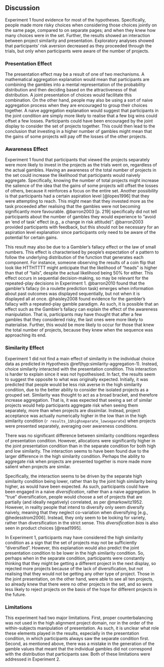 ## Discussion {#discussion-aggregation-1}

Experiment 1 found evidence for most of the hypotheses. Specifically, people
made more risky choices when considering those choices jointly on the same page,
compared to on separate pages; and when they knew how many choices were in the
set. Further, the results showed an interaction between project similarity and
presentation. Exploratory analyses showed that participants' risk aversion
decreased as they proceeded through the trials, but only when participants were
aware of the number of projects.

### Presentation Effect

The presentation effect may be a result of one of two mechanisms. A mathematical
aggregation explanation would mean that participants are combining the gambles
into a mental representation of the probability distribution and then deciding
based on the attractiveness of that distribution. A joint presentation of
choices would facilitate this combination. On the other hand, people may also be
using a sort of naive aggregation process when they are encouraged to group
their choices together. A naive aggregation explanation would suggest that
participants in the joint condition are simply more likely to realise that a few
big wins could offset a few losses. Participants could have been encouraged by
the joint display to consider the set of projects together. This could then lead
to the conclusion that investing in a higher number of gambles might mean that
the gains of some projects will pay off the losses of the other projects.

### Awareness Effect

Experiment 1 found that participants that viewed the projects separately were
more likely to invest in the projects as the trials went on, regardless of the
actual gambles. Having an awareness of the total number of projects in the set
could increase the likelihood that participants would naively aggregate.
Specifically, knowing the number of total projects might increase the salience
of the idea that the gains of some projects will offset the losses of others,
because it reinforces a focus on the entire set. Another possibility is that
participants had a certain aspiration level [@lopes1996] that they were
attempting to reach. This might mean that they invested more as the task
proceeded after realising that the gambles were not becoming significantly more
favourable. @barron2003 [p. 219] specifically did not tell participants about
the number of gambles they would experience to "avoid an 'end of task' effect
(e.g., a change in risk attitude)". @barron2003 provided participants with
feedback, but this should not be necessary for an aspiration level explanation
since participants only need to be aware of the potential for certain gains.

This result may also be due to a Gambler's fallacy effect or the law of small
numbers. This effect is characterised by people's expectation of a pattern to
follow the underlying distribution of the function that generates each
component. For instance, someone observing the results of a coin flip that look
like HTTHTTTT might anticipate that the likelihood of "heads" is higher than
that of "tails", despite the actual likelihood being 50% for either. This effect
occurs in sequential decision-making, so may be relevant for the repeated-play
decisions in Experiment 1. @barron2010 found that the gambler's fallacy (in a
roulette prediction task) emerges when information about past outcomes was
displayed sequentially, but not when it is displayed all at once. @haisley2008
found evidence for the gambler's fallacy with a repeated-play gamble paradigm.
As such, it is possible that an effect such as the Gambler's fallacy can explain
the effect of the awareness manipulation. That is, participants may have thought
that after a few gambles that they considered risky, the last ones were more
likely to materialise. Further, this would be more likely to occur for those
that knew the total number of projects, because they knew when the sequence was
approaching its end.

### Similarity Effect {#similarity-discussion-aggregation-1}

Experiment 1 did not find a main effect of similarity in the individual choice
data as predicted in Hypothesis \@ref(hyp:similarity-aggregation-1). Instead,
choice similarity interacted with the presentation condition. This interaction
is harder to explain since it was not hypothesised. In fact, the results seem to
suggest the opposite to what was originally expected. Initially, it was
predicted that people would be less risk averse in the high similarity
condition, due to the better ability to consider the isolated projects as a
grouped set. Similarity was thought to act as a broad bracket, and therefore
increase aggregation. That is, it was expected that seeing a set of similar
projects would help participants aggregate risk when seeing them separately,
more than when projects are dissimilar. Instead, project acceptance was actually
numerically higher in the low than in the high similarity condition
(`r results_1$highseparate_lowseparate`) when projects were
presented separately, averaging over awareness conditions.

There was no significant difference between similarity conditions regardless of
presentation condition. However, allocations were significantly higher in the
joint presentation condition than in the separate condition for both high and
low similarity. The interaction seems to have been found due to the larger
difference in the high similarity condition. Perhaps the ability to aggregate
risk when projects are presented together is more made more salient when
projects are similar.

Specifically, the interaction seems to be driven by the separate high similarity
condition being lower, rather than by the joint high similarity being higher, as
would have been expected. As such, participants could have been engaged in a
naive *diversification*, rather than a naive aggregation. In "true"
diversification, people would choose a set of projects that are partially (and
ideally negatively) correlated, as per @markowitz1952. However, in reality
people that intend to diversify only seem diversify naively, meaning that they
neglect co-variation when diversifying [e.g., @hedesstrom2006]. Instead, they
only seem to be looking for variety, rather than diversification in the strict
sense. This *diversification bias* is also seen in product choices [@read1995].

In Experiment 1, participants may have considered the high similarity condition
as a sign that the set of projects may not be sufficiently "diversified".
However, this explanation would also predict the joint presentation condition to
be lower in the high similarity condition. So, perhaps when in the separate
condition, participants were constantly thinking that they might be getting a
different project in the next display, so rejected more projects because of the
lack of diversification, but not realising that they would not be getting any
other type of project. Those in the joint presentation, on the other hand, were
able to see all ten projects, so already knew that there were no other projects
in the set, and so were less likely to reject projects on the basis of the hope
for different projects in the future.

### Limitations

This experiment had two major limitations. First, proper counterbalancing was
not used in the high alignment project domain, nor in the order of the
within-subjects manipulation of presentation. As such, it is unclear what role
these elements played in the results, especially in the presentation condition,
in which participants always saw the separate condition first. Second, as
mentioned above, there was a mistake in the generation of the gamble values that
meant that the individual gambles did not correspond with the distribution that
participants saw. Both of these limitations were addressed in Experiment 2.
